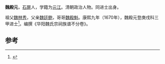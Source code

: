 '''魏殿元'''，[[石屏|石屏]]人，学籍为[[元江|元江]]。清朝政治人物。同进士出身。

祖父[[魏林秀|魏林秀]]，父亲[[魏廷鲍|魏廷鲍]]，哥哥[[魏殿魁|魏殿魁]]。康熙九年（1670年），魏殿元登庚戌科三甲进士<ref>{{cite news|author=张 佐|title=临安府明清两代的文举人|url=http://www.hhzzx.gov.cn/hhzx_zz/201101/%E5%85%B6%E5%AE%83/%E4%B8%B4%E5%AE%89%E5%BA%9C%E6%98%8E%E6%B8%85%E4%B8%A4%E4%BB%A3%E7%9A%84%E6%96%87%E4%B8%BE%E4%BA%BA.htm|accessdate=2014-01-16|newspaper=中国政协红河州委员会|archive-url=https://web.archive.org/web/20140116225036/http://www.hhzzx.gov.cn/hhzx_zz/201101/%E5%85%B6%E5%AE%83/%E4%B8%B4%E5%AE%89%E5%BA%9C%E6%98%8E%E6%B8%85%E4%B8%A4%E4%BB%A3%E7%9A%84%E6%96%87%E4%B8%BE%E4%BA%BA.htm|archive-date=2014-01-16|dead-url=yes}}</ref>。编撰《华阳魏氏宗祠族谱不分卷》。

==参考==
{{reflist}}
{{清朝人物小作品}}
{{康熙九年庚戌科殿試金榜}}
{{DEFAULTSORT:Wei魏}}